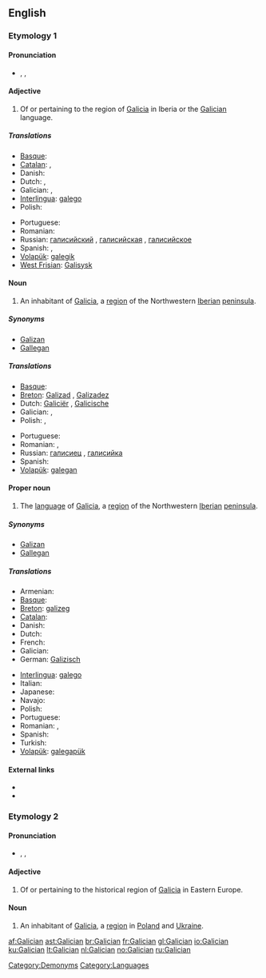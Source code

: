 {{interwiktionary|code=gl}}
==English==
{{wikipedia}}

===Etymology 1===
: {{suffix|Galicia|an|gloss1=region in northwest Spain}}

====Pronunciation====
* {{enPR|gə-lĭsh'ən}}, {{IPA|/gəˈlɪʃən/}}, {{SAMPA|/g@"lIS@n/}}

====Adjective====
{{en-adj}}

# Of or pertaining to the region of [[Galicia]] in Iberia or the [[#Proper noun|Galician]] language.

=====Translations=====
{{trans-top|pertaining to Galicia, Spain or the Galician language}}
* [[Basque]]: {{t|eu|galiziar|xs=Basque}}
* [[Catalan]]: {{t_|ca|gallec|m}}, {{t-|ca|gallega|f}}
* Danish: {{t|da|galicisk}}
* Dutch: {{t+|nl|Galicisch|}}, {{t+|nl|Galicische|}}
* Galician: {{t+|gl|galego|m|xs=Galician}}, {{t-|gl|galega|f|xs=Galician}}
* [[Interlingua]]: [[galego]]
* Polish: {{t-|pl|galicyjski|m}}
{{trans-mid}}
* Portuguese: {{t+|pt|galego}}
* Romanian: {{t-|ro|galician}}
* Russian: [[галисийский]] {{m}}, [[галисийская]] {{f}}, [[галисийское]] {{n}}
* Spanish: {{t+|es|gallego|m}}, {{t-|es|gallega|f}}
* [[Volapük]]: [[galegik]]
* [[West Frisian]]: [[Galisysk]]
{{trans-bottom}}

====Noun====
{{en-noun}}

# An inhabitant of [[Galicia]], a [[region]] of the Northwestern [[Iberian peninsula|Iberian]] [[peninsula]].

=====Synonyms=====
* [[Galizan]]
* [[Gallegan]]

=====Translations=====
{{trans-top|person(s) from Galicia, Spain}}
* [[Basque]]: {{t|eu|galiziar|xs=Basque}}
* [[Breton]]: [[Galizad]] {{m}}, [[Galizadez]] {{f}}
* Dutch: [[Galiciër]] {{m}}, [[Galicische]] {{f}}
* Galician: {{t+|gl|galego|m|xs=Galician}}, {{t-|gl|galega|f|xs=Galician}}
* Polish: {{t-|pl|Galicjanin|m}}, {{t-|pl|Galicjanka|f}}
{{trans-mid}}
* Portuguese: {{t+|pt|galego}}
* Romanian: {{t-|ro|galician|m}}, {{t|ro|galiciană|f}}
* Russian: [[галисиец]] {{m}}, [[галисийка]] {{f}}
* Spanish: {{t+|es|gallego}}
* [[Volapük]]: [[galegan]]
{{trans-bottom}}

====Proper noun====
{{en-proper-noun}}

# The [[language]] of [[Galicia]], a [[region]] of the Northwestern [[Iberian peninsula|Iberian]] [[peninsula]].

=====Synonyms=====
* [[Galizan]]
* [[Gallegan]]

=====Translations=====
{{trans-top|language}}
* Armenian: {{t-|hy|գալիցերեն|tr=galic'eren}}
* [[Basque]]: {{t|eu|galiziera|xs=Basque}}
* [[Breton]]: [[galizeg]] {{m}}
* [[Catalan]]: {{t+|ca|gallec|m}}
* Danish: {{t-|da|gallego}}
* Dutch: {{t+|nl|Galicisch|n}}
* French: {{t+|fr|galicien}}
* Galician: {{t+|gl|galego|xs=Galician}}
* German: [[Galizisch]] {{n}}
{{trans-mid}}
* [[Interlingua]]: [[galego]]
* Italian: {{t-|it|gallego}}
* Japanese: {{t+|ja|ガリシア語}}
* Navajo: {{tø|nv|Galego Dineʼé bizaad}}
* Polish: {{t-|pl|galicyjski|m}}
* Portuguese: {{t+|pt|galego}}
* Romanian: {{t|ro|limba galiciană|f}}, {{t|ro|galiciană|f}}
* Spanish: {{t+|es|gallego}}
* Turkish: {{t|tr|Galiçyaca}}
* [[Volapük]]: [[galegapük]]
{{trans-bottom}}

====External links====
* {{ISO 639|link=Ethnologue|1code=gl|code=glg}}
* {{websters-online}}

===Etymology 2===
: {{suffix|Galicia|an|gloss1=region in Eastern Europe}}

====Pronunciation====
* {{enPR|gə-lĭsh'ən}}, {{IPA|/gəˈlɪʃən/}}, {{SAMPA|/g@"lIS@n/}}

====Adjective====
{{en-adj}}

# Of or pertaining to the historical region of [[Galicia]] in Eastern Europe.

====Noun====
{{en-noun}}

# An inhabitant of [[Galicia]], a [[region]] in [[Poland]] and [[Ukraine]].

[[Category:Demonyms]]
[[Category:Languages]]

[[af:Galician]]
[[ast:Galician]]
[[br:Galician]]
[[fr:Galician]]
[[gl:Galician]]
[[io:Galician]]
[[ku:Galician]]
[[lt:Galician]]
[[nl:Galician]]
[[no:Galician]]
[[ru:Galician]]